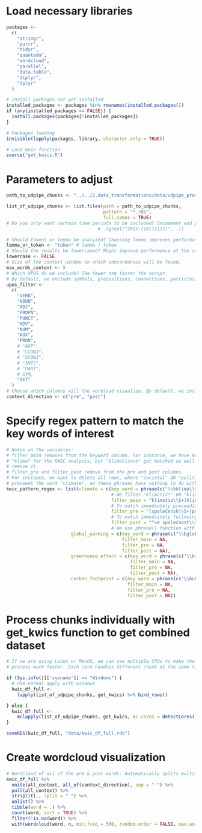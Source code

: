 # Load necessary libraries
```r
packages <-
  c(
    "stringr",
    "purrr",
    "tidyr",
    "quanteda",
    "wordcloud",
    "parallel",
    "data.table",
    "dtplyr",
    "dplyr"
  )

# Install packages not yet installed
installed_packages <- packages %in% rownames(installed.packages())
if (any(installed_packages == FALSE)) {
  install.packages(packages[!installed_packages])
}

# Packages loading
invisible(lapply(packages, library, character.only = TRUE))

# Load main function
source("get_kwics.R")

```


# Parameters to adjust
```r
path_to_udpipe_chunks <- "../../2.data_transformations/data/udpipe_processed"

list_of_udpipe_chunks <- list.files(path = path_to_udpipe_chunks,
                                    pattern = "*.rds",
                                    full.names = TRUE)
# Do you only want certain time periods to be included? Uncomment and pipe the line below.
                                  # .[grepl("2015-(10|11|12)", .)]

# Should tokens or lemma be analyzed? Choosing lemma improves performance at the cost of readability.
lemma_or_token <- "token" # lemma / token
# Should the results be lowercased? Might improve performance at the cost of readability.
lowercase <- FALSE
# Size of the context window in which concordances will be found.
max_words_context <- 5 
# Which UPOS do we include? The fewer the faster the script.
# By default, we exclude symbols, prepositions, connections, particles, interjections.
upos_filter <-
  c(
    "VERB",
    "NOUN",
    "ADJ",
    "PROPN",
    "PUNCT",
    "ADV",
    "NUM",
    "AUX",
    "PRON",
    # "ADP",
    # "CCONJ",
    # "SCONJ",
    # "INTJ",
    # "PART",
    # SYM,
    "DET"
  )
# Choose which columns will the wordloud visualize. By default, we include both. 
context_direction <- c("pre", "post") 
```

# Specify regex pattern to match the key words of interest
```r
# Notes on the variables: 
# filter_main removes from the keyword column. For instance, we have matched
# "klima" for the KWIC analysis, but "klimatizace" got matched as well. This will 
# remove it.
# filter_pre and filter_post remove from the pre and post columns.
# For instance, we want to delete all rows, where "societal" OR "political" 
# preceeds the word "climate", as these phrases have nothing to do with climate change. 
kwic_pattern_regex <- list(climate = c(key_word = phrase(c("\\bklima\\S*")),
                                       # We filter "klimatiz*" OR "klimatolo*" from main keywords
                                       filter_main = "klimatiz\\S+|klimatolo\\S+",
                                       # To match immediately preceeding word to the keyword in pre column, "$" must be used
                                       filter_pre = "(společensk\\S+|politick\\S+|podnikatelsk\\S+)$",
                                       # To match immediately following word in post column, "^" must be used
                                       filter_post = "^ve společnost\\S+"), 
                                       # We use phrase() function with ordinary space between both terms
                        global_warming = c(key_word = phrase(c("\\bglobáln\\S+ oteplován\\S+")),
                                           filter_main = NA,
                                           filter_pre = NA,
                                           filter_post = NA),
                        greenhouse_effect = c(key_word = phrase(c("\\bskleníkov\\S+ efekt\\S*")),
                                              filter_main = NA,
                                              filter_pre = NA,
                                              filter_post = NA),
                        carbon_footprint = c(key_word = phrase(c("\\buhlíkov\\S+ stop\\S+")),
                                             filter_main = NA,
                                             filter_pre = NA,
                                             filter_post = NA))
```

# Process chunks individually with get_kwics function to get combined dataset
```r
# If we are using Linux or MacOS, we can use multiple CPUs to make the whole
# process much faster. Each core handles different chunk at the same time.

if (Sys.info()[['sysname']] == "Windows") {
  # Use normal apply with windows
  kwic_df_full <-
    lapply(list_of_udpipe_chunks, get_kwics) %>% bind_rows()

} else {
  kwic_df_full <-
    mclapply(list_of_udpipe_chunks, get_kwics, mc.cores = detectCores() - 2) %>% bind_rows()
}

saveRDS(kwic_df_full, "data/kwic_df_full.rds")
```

# Create wordcloud visualization
```r
# Wordcloud of all of the pre & post words: Automatically splits multi-word token elements
kwic_df_full %>%
  unite(all_context, all_of(context_direction), sep = " ") %>%
  pull(all_context) %>%
  strsplit(., split = " ") %>%
  unlist() %>%
  tibble(word = .) %>%
  count(word, sort = TRUE) %>%
  filter(!is.na(word)) %>%
  with(wordcloud(word, n, min.freq = 500, random.order = FALSE, max.words = 100, colors = brewer.pal(8, "Dark2")))

```

